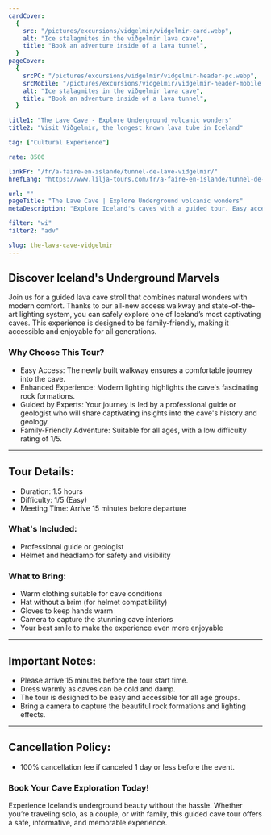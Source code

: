```yaml
---
cardCover:
  {
    src: "/pictures/excursions/vidgelmir/vidgelmir-card.webp",
    alt: "Ice stalagmites in the viðgelmir lava cave",
    title: "Book an adventure inside of a lava tunnel",
  }
pageCover:
  {
    srcPC: "/pictures/excursions/vidgelmir/vidgelmir-header-pc.webp",
    srcMobile: "/pictures/excursions/vidgelmir/vidgelmir-header-mobile.webp",
    alt: "Ice stalagmites in the viðgelmir lava cave",
    title: "Book an adventure inside of a lava tunnel",
  }

title1: "The Lave Cave - Explore Underground volcanic wonders"
title2: "Visit Viðgelmir, the longest known lava tube in Iceland"

tag: ["Cultural Experience"]

rate: 8500

linkFr: "/fr/a-faire-en-islande/tunnel-de-lave-vidgelmir/"
hrefLang: "https://www.lilja-tours.com/fr/a-faire-en-islande/tunnel-de-lave-vidgelmir/"

url: ""
pageTitle: "The Lave Cave | Explore Underground volcanic wonders"
metaDescription: "Explore Iceland's caves with a guided tour. Easy access, modern lighting, and expert guides. Family-friendly and unforgettable. Book now!"

filter: "wi"
filter2: "adv"

slug: the-lava-cave-vidgelmir
---
```


## Discover Iceland's Underground Marvels

Join us for a guided lava cave stroll that combines natural wonders with modern comfort. Thanks to our all-new access walkway and state-of-the-art lighting system, you can safely explore one of Iceland’s most captivating caves. This experience is designed to be family-friendly, making it accessible and enjoyable for all generations.

### Why Choose This Tour?

- Easy Access: The newly built walkway ensures a comfortable journey into the cave.
- Enhanced Experience: Modern lighting highlights the cave's fascinating rock formations.
- Guided by Experts: Your journey is led by a professional guide or geologist who will share captivating insights into the cave's history and geology.
- Family-Friendly Adventure: Suitable for all ages, with a low difficulty rating of 1/5.

---

## Tour Details:

- Duration: 1.5 hours
- Difficulty: 1/5 (Easy)
- Meeting Time: Arrive 15 minutes before departure

### What's Included:

- Professional guide or geologist
- Helmet and headlamp for safety and visibility

### What to Bring:

- Warm clothing suitable for cave conditions
- Hat without a brim (for helmet compatibility)
- Gloves to keep hands warm
- Camera to capture the stunning cave interiors
- Your best smile to make the experience even more enjoyable

---

## Important Notes:

- Please arrive 15 minutes before the tour start time.
- Dress warmly as caves can be cold and damp.
- The tour is designed to be easy and accessible for all age groups.
- Bring a camera to capture the beautiful rock formations and lighting effects.

---

## Cancellation Policy:

- 100% cancellation fee if canceled 1 day or less before the event.

### Book Your Cave Exploration Today!

Experience Iceland’s underground beauty without the hassle. Whether you’re traveling solo, as a couple, or with family, this guided cave tour offers a safe, informative, and memorable experience.

<script
  type="text/javascript"
  src="https://widgets.bokun.io/assets/javascripts/apps/build/BokunWidgetsLoader.js?bookingChannelUUID=97236c68-b945-4a96-8587-660bdc4c45fd"
  async
></script>

<div
  class="bokunWidget"
  data-src="https://widgets.bokun.io/online-sales/97236c68-b945-4a96-8587-660bdc4c45fd/experience-calendar/7917"
></div>
